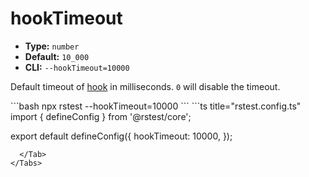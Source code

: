 # hookTimeout

- **Type:** `number`
- **Default:** `10_000`
- **CLI:** `--hookTimeout=10000`

Default timeout of [hook](/api/test-api/hooks) in milliseconds. `0` will disable the timeout.


<Tabs defaultValue='rstest.config.ts'>
  <Tab label="CLI">
  ```bash
  npx rstest --hookTimeout=10000
  ```
  </Tab>
  <Tab label="rstest.config.ts">
```ts title="rstest.config.ts"
import { defineConfig } from '@rstest/core';

export default defineConfig({
  hookTimeout: 10000,
});
```
  </Tab>
</Tabs>

